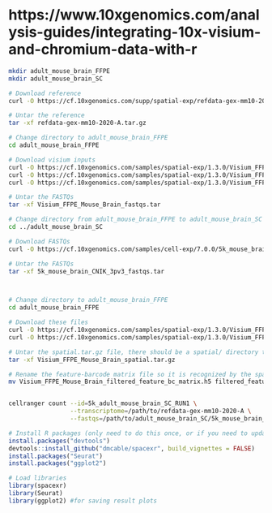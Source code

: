 # https://www.10xgenomics.com/analysis-guides/integrating-10x-visium-and-chromium-data-with-r

```bash
mkdir adult_mouse_brain_FFPE
mkdir adult_mouse_brain_SC

# Download reference
curl -O https://cf.10xgenomics.com/supp/spatial-exp/refdata-gex-mm10-2020-A.tar.gz

# Untar the reference
tar -xf refdata-gex-mm10-2020-A.tar.gz

# Change directory to adult_mouse_brain_FFPE
cd adult_mouse_brain_FFPE

# Download visium inputs
curl -O https://cf.10xgenomics.com/samples/spatial-exp/1.3.0/Visium_FFPE_Mouse_Brain/Visium_FFPE_Mouse_Brain_fastqs.tar
curl -O https://cf.10xgenomics.com/samples/spatial-exp/1.3.0/Visium_FFPE_Mouse_Brain/Visium_FFPE_Mouse_Brain_image.jpg
curl -O https://cf.10xgenomics.com/samples/spatial-exp/1.3.0/Visium_FFPE_Mouse_Brain/Visium_FFPE_Mouse_Brain_probe_set.csv

# Untar the FASTQs
tar -xf Visium_FFPE_Mouse_Brain_fastqs.tar

# Change directory from adult_mouse_brain_FFPE to adult_mouse_brain_SC
cd ../adult_mouse_brain_SC

# Download FASTQs
curl -O https://cf.10xgenomics.com/samples/cell-exp/7.0.0/5k_mouse_brain_CNIK_3pv3/5k_mouse_brain_CNIK_3pv3_fastqs.tar

# Untar the FASTQs
tar -xf 5k_mouse_brain_CNIK_3pv3_fastqs.tar



# Change directory to adult_mouse_brain_FFPE
cd adult_mouse_brain_FFPE

# Download these files
curl -O https://cf.10xgenomics.com/samples/spatial-exp/1.3.0/Visium_FFPE_Mouse_Brain/Visium_FFPE_Mouse_Brain_filtered_feature_bc_matrix.h5
curl -O https://cf.10xgenomics.com/samples/spatial-exp/1.3.0/Visium_FFPE_Mouse_Brain/Visium_FFPE_Mouse_Brain_spatial.tar.gz

# Untar the spatial.tar.gz file, there should be a spatial/ directory that contains the tissue_positions_list.csv file
tar -xf Visium_FFPE_Mouse_Brain_spatial.tar.gz

# Rename the feature-barcode matrix file so it is recognized by the spacexr data input function
mv Visium_FFPE_Mouse_Brain_filtered_feature_bc_matrix.h5 filtered_feature_bc_matrix.h5


cellranger count --id=5k_adult_mouse_brain_SC_RUN1 \
                 --transcriptome=/path/to/refdata-gex-mm10-2020-A \
                 --fastqs=/path/to/adult_mouse_brain_SC/5k_mouse_brain_CNIK_3pv3_fastqs
```

```r
# Install R packages (only need to do this once, or if you need to update packages)
install.packages("devtools")
devtools::install_github("dmcable/spacexr", build_vignettes = FALSE)
install.packages("Seurat")
install.packages("ggplot2")

# Load libraries
library(spacexr)
library(Seurat)
library(ggplot2) #for saving result plots
```